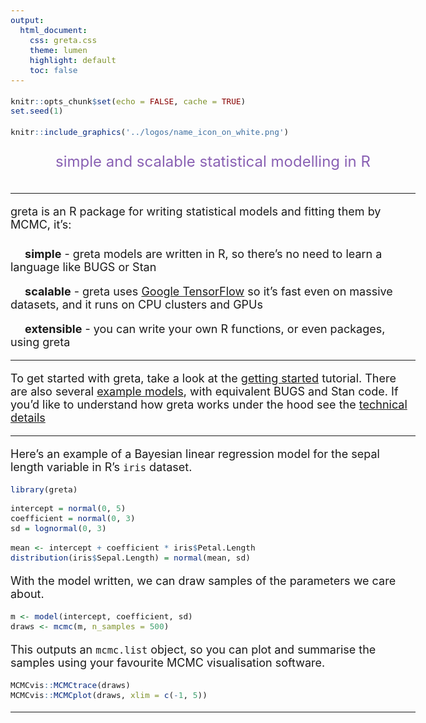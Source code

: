```yaml
---
output:
  html_document:
    css: greta.css
    theme: lumen
    highlight: default
    toc: false
---
```


<style type="text/css">
body{
  font-size: 18px;
}
pre{
  font-size: 15px;
}
</style>

```r
knitr::opts_chunk$set(echo = FALSE, cache = TRUE)
set.seed(1)
```

<p></p>

```r
knitr::include_graphics('../logos/name_icon_on_white.png')
```

<center><p style="color:#8960B3; font-size: 24px;"> simple and scalable statistical modelling in R</p></center>

<p style="margin-top: 2em;"></p>
<hr>

greta is an R package for writing statistical models and fitting them by MCMC, it's:
<p style="margin-top: 1.4em;"></p>
&emsp; **simple** - greta models are written in R, so there's no need to learn a language like BUGS or Stan

&emsp; **scalable** - greta uses [Google TensorFlow](https://www.tensorflow.org/) so it's fast even on massive datasets, and it runs on CPU clusters and GPUs

&emsp; **extensible** - you can write your own R functions, or even packages, using greta


<hr>

To get started with greta, take a look at the [getting started](getting_started.html) tutorial.
There are also several [example models](example_models.html), with equivalent BUGS and Stan code.
If you'd like to understand how greta works under the hood see the [technical details](how_does_this_work.html)

<hr>

Here's an example of a Bayesian linear regression model for the sepal length variable in R's `iris` dataset.

```r
library(greta)

intercept = normal(0, 5)
coefficient = normal(0, 3)
sd = lognormal(0, 3)

mean <- intercept + coefficient * iris$Petal.Length
distribution(iris$Sepal.Length) = normal(mean, sd)
```

With the model written, we can draw samples of the parameters we care about.

```r
m <- model(intercept, coefficient, sd)
draws <- mcmc(m, n_samples = 500)
```

This outputs an `mcmc.list` object, so you can plot and summarise the samples using your favourite MCMC visualisation software.

```r
MCMCvis::MCMCtrace(draws)
MCMCvis::MCMCplot(draws, xlim = c(-1, 5))
```

<hr>
